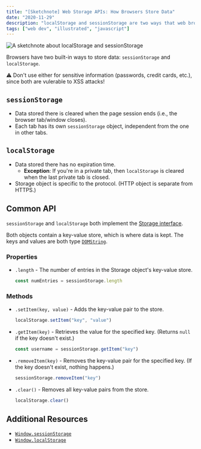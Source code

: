 ```yaml
---
title: "[Sketchnote] Web Storage APIs: How Browsers Store Data"
date: "2020-11-29"
description: "localStorage and sessionStorage are two ways that web browsers store data. This sketchnote describes the difference between the two and illustrates their common API."
tags: ["web dev", "illustrated", "javascript"]
---
```


![A sketchnote about localStorage and sessionStorage](./web-storage-sketchnote.png)

Browsers have two built-in ways to store data: `sessionStorage` and `localStorage`.

<CalloutBox>

⚠️ Don't use either for sensitive information (passwords, credit cards, etc.), since both are vulerable to XSS attacks!

</CalloutBox>

## `sessionStorage`

* Data stored there is cleared when the page session ends (i.e., the browser tab/window closes).
* Each tab has its own `sessionStorage` object, independent from the one in other tabs.

## `localStorage`

* Data stored there has no expiration time.
    * **Exception**: If you're in a private tab, then `localStorage` is cleared when the last private tab is closed.
* Storage object is specific to the protocol. (HTTP object is separate from HTTPS.)

## Common API

`sessionStorage` and `localStorage` both implement the [Storage interface](https://developer.mozilla.org/en-US/docs/Web/API/Storage).

Both objects contain a key-value store, which is where data is kept. The keys and values are both type [`DOMString`](https://developer.mozilla.org/en-US/docs/Web/API/DOMString).

### Properties

* `.length` - The number of entries in the Storage object's key-value store.
    ```javascript
    const numEntries = sessionStorage.length
    ```

### Methods

* `.setItem(key, value)` - Adds the key-value pair to the store.
    ```javascript
    localStorage.setItem("key", "value")
    ```
* `.getItem(key)` - Retrieves the value for the specified key. (Returns `null` if the key doesn't exist.)
    ```javascript
    const username = sessionStorage.getItem("key")
    ```
* `.removeItem(key)` - Removes the key-value pair for the specified key. (If the key doesn't exist, nothing happens.)
    ```javascript
    sessionStorage.removeItem("key")
    ```
* `.clear()` - Removes all key-value pairs from the store.
    ```javascript
    localStorage.clear()
    ```

## Additional Resources

* [`Window.sessionStorage`](https://developer.mozilla.org/en-US/docs/Web/API/Window/sessionStorage)
* [`Window.localStorage`](https://developer.mozilla.org/en-US/docs/Web/API/Window/localStorage)

